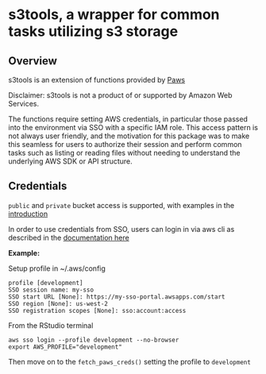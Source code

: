 # s3tools, a wrapper for common tasks utilizing s3 storage

## Overview

s3tools is an extension of functions provided by [Paws](https://github.com/paws-r/paws) 

Disclaimer: s3tools is not a product of or supported by Amazon Web Services.



The functions require setting AWS credentials, in particular those passed into the environment via SSO with a specific IAM role. This access pattern is not always user friendly, and the motivation for this package was to make this seamless for users to authorize their session and perform common tasks such as listing or reading files without needing to understand the underlying AWS SDK or API structure. 


## Credentials

`public` and `private` bucket access is supported, with examples in the [introduction](https://github.com/keckstrom/s3tools/blob/main/vignettes/introduction.Rmd) 

In order to use credentials from SSO, users can login in via aws cli as described in the [documentation here](https://docs.aws.amazon.com/cli/latest/userguide/cli-configure-sso.html#sso-configure-profile-token-auto-sso)

**Example:**

Setup profile in ~/.aws/config
```
profile [development]
SSO session name: my-sso
SSO start URL [None]: https://my-sso-portal.awsapps.com/start
SSO region [None]: us-west-2
SSO registration scopes [None]: sso:account:access
```

From the RStudio terminal
```
aws sso login --profile development --no-browser
export AWS_PROFILE="development"
```

Then move on to the `fetch_paws_creds()` setting the profile to `development`